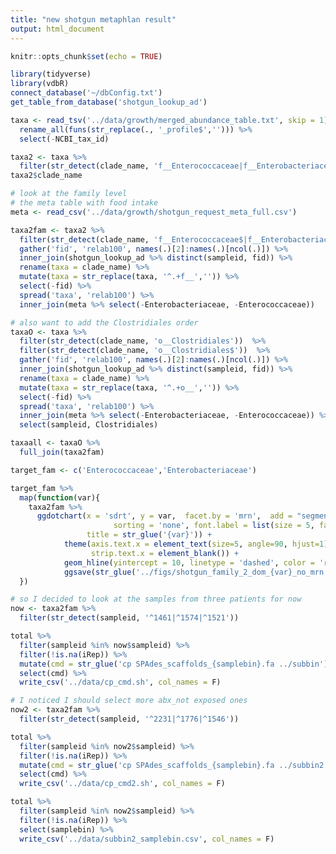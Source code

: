 ```yaml
---
title: "new shotgun metaphlan result"
output: html_document
---
```


```r
knitr::opts_chunk$set(echo = TRUE)
```


```r
library(tidyverse)
library(vdbR)
connect_database('~/dbConfig.txt')
get_table_from_database('shotgun_lookup_ad')
```

```r
taxa <- read_tsv('../data/growth/merged_abundance_table.txt', skip = 1)  %>% 
  rename_all(funs(str_replace(., '_profile$',''))) %>% 
  select(-NCBI_tax_id)

taxa2 <- taxa %>% 
  filter(str_detect(clade_name, 'f__Enterococcaceae|f__Enterobacteriaceae|f__Streptococcaceae')) 
taxa2$clade_name

# look at the family level 
# the meta table with food intake
meta <- read_csv('../data/growth/shotgun_request_meta_full.csv')

taxa2fam <- taxa2 %>% 
  filter(str_detect(clade_name, 'f__Enterococcaceae$|f__Enterobacteriaceae$|f__Streptococcaceae$'))  %>% 
  gather('fid', 'relab100', names(.)[2]:names(.)[ncol(.)]) %>% 
  inner_join(shotgun_lookup_ad %>% distinct(sampleid, fid)) %>% 
  rename(taxa = clade_name) %>% 
  mutate(taxa = str_replace(taxa, '^.+f__','')) %>% 
  select(-fid) %>% 
  spread('taxa', 'relab100') %>% 
  inner_join(meta %>% select(-Enterobacteriaceae, -Enterococcaceae))

# also want to add the Clostridiales order
taxaO <- taxa %>% 
  filter(str_detect(clade_name, 'o__Clostridiales'))  %>% 
  filter(str_detect(clade_name, 'o__Clostridiales$'))  %>% 
  gather('fid', 'relab100', names(.)[2]:names(.)[ncol(.)]) %>% 
  inner_join(shotgun_lookup_ad %>% distinct(sampleid, fid)) %>% 
  rename(taxa = clade_name) %>% 
  mutate(taxa = str_replace(taxa, '^.+o__','')) %>% 
  select(-fid) %>% 
  spread('taxa', 'relab100') %>% 
  inner_join(meta %>% select(-Enterobacteriaceae, -Enterococcaceae)) %>% 
  select(sampleid, Clostridiales)

taxaall <- taxaO %>% 
  full_join(taxa2fam)

target_fam <- c('Enterococcaceae','Enterobacteriaceae')

target_fam %>% 
  map(function(var){
    taxa2fam %>% 
      ggdotchart(x = 'sdrt', y = var,  facet.by = 'mrn',  add = "segments", color = 'empirical',
                       sorting = 'none', font.label = list(size = 5, face = "plain"),
                 title = str_glue('{var}')) +
            theme(axis.text.x = element_text(size=5, angle=90, hjust=1),
                  strip.text.x = element_blank()) +
            geom_hline(yintercept = 10, linetype = 'dashed', color = 'red') +
            ggsave(str_glue('../figs/shotgun_family_2_dom_{var}_no_mrn.pdf'), width = 15, height = 7)
  })

# so I decided to look at the samples from three patients for now
now <- taxa2fam %>% 
  filter(str_detect(sampleid, '^1461|^1574|^1521'))

total %>% 
  filter(sampleid %in% now$sampleid) %>% 
  filter(!is.na(iRep)) %>% 
  mutate(cmd = str_glue('cp SPAdes_scaffolds_{samplebin}.fa ../subbin')) %>% 
  select(cmd) %>% 
  write_csv('../data/cp_cmd.sh', col_names = F)

# I noticed I should select more abx_not exposed ones 
now2 <- taxa2fam %>% 
  filter(str_detect(sampleid, '^2231|^1776|^1546'))

total %>% 
  filter(sampleid %in% now2$sampleid) %>% 
  filter(!is.na(iRep)) %>% 
  mutate(cmd = str_glue('cp SPAdes_scaffolds_{samplebin}.fa ../subbin2')) %>% 
  select(cmd) %>% 
  write_csv('../data/cp_cmd2.sh', col_names = F)

total %>% 
  filter(sampleid %in% now2$sampleid) %>% 
  filter(!is.na(iRep)) %>% 
  select(samplebin) %>% 
  write_csv('../data/subbin2_samplebin.csv', col_names = F)
```


